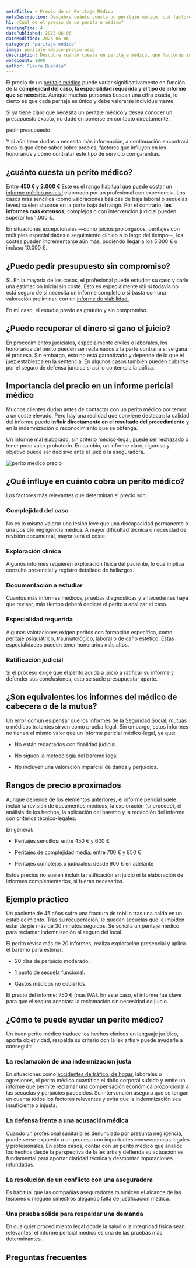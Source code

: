 ```yaml
---
metaTitle: ➤ Precio de un Peritaje Médico
metaDescription: Descubre cuánto cuesta un peritaje médico, qué factores influyen en su precio y por qué es clave solicitar un presupuesto personalizado según tu caso.
h1: ¿Cuál es el precio de un peritaje médico?
readingTime: 4
datePublished: 2025-06-06
dateModified: 2025-06-06
category: "peritaje médico"
image: peritaje-medico-precio.webp
description: Descubre cuánto cuesta un peritaje médico, qué factores influyen en su precio y por qué es clave solicitar un presupuesto personalizado según tu caso.
wordCount: 1000
author: "Laura Buendía"
---
```



El precio de un [peritaje médico](/peritaje-medico/que-es-un-peritaje-medico/) puede variar significativamente en función de la **complejidad del caso, la especialidad requerida y el tipo de informe que se necesite.** Aunque muchas personas buscan una cifra exacta, lo cierto es que cada peritaje es único y debe valorarse individualmente.

Si ya tiene claro que necesita un peritaje médico y desea conocer un presupuesto exacto, no dude en ponerse en contacto directamente.

<MainCta modifier="service-page">pedir presupuesto</MainCta>

Y si aún tiene dudas o necesita más información, a continuación encontrará todo lo que debe saber sobre precios, factores que influyen en los honorarios y cómo contratar este tipo de servicio con garantías.

## ¿cuánto cuesta un perito médico?

Entre **450 € y 2.000 €** Este es el rango habitual que puede costar un [informe médico pericial](/servicios/informes-medicos-periciales/) elaborado por un profesional con experiencia. Los casos más sencillos (como valoraciones básicas de baja laboral o secuelas leves) suelen situarse en la parte baja del rango. Por el contrario, **los informes más extensos,** complejos o con intervención judicial pueden superar los 1.000 €.

En situaciones excepcionales —como juicios prolongados, peritajes con múltiples especialidades o seguimiento clínico a lo largo del tiempo—, los costes pueden incrementarse aún más, pudiendo llegar a los 5.000 € o incluso 10.000 €.

## ¿Puedo pedir presupuesto sin compromiso?

Sí. En la mayoría de los casos, el profesional puede estudiar su caso y darle una estimación inicial sin coste. Esto es especialmente útil si todavía no está seguro de si necesita un informe completo o si basta con una valoración preliminar, con un [informe de viabilidad.](/servicios/informes-viabilidad/)

En mi caso, el estudio previo es gratuito y sin compromiso.

<CtaLinks modifier="service-page" />

## ¿Puedo recuperar el dinero si gano el juicio?

En procedimientos judiciales, especialmente civiles o laborales, los honorarios del perito pueden ser reclamados a la parte contraria si se gana el proceso. Sin embargo, esto no está garantizado y depende de lo que el juez establezca en la sentencia. En algunos casos también pueden cubrirse por el seguro de defensa jurídica si así lo contempla la póliza.

## Importancia del precio en un informe pericial médico

Muchos clientes dudan antes de contactar con un perito médico por temor a un coste elevado. Pero hay una realidad que conviene destacar: la calidad del informe puede **influir directamente en el resultado del procedimiento** y en la indemnización o reconocimiento que se obtenga.

Un informe mal elaborado, sin criterio médico-legal, puede ser rechazado o tener poco valor probatorio. En cambio, un informe claro, riguroso y objetivo puede ser decisivo ante el juez o la aseguradora.

<Image
  loading="lazy"
  src="/img/blog/peritaje-medico-precio.webp"
  alt="perito medico precio"
  width={600}
  height={400}
/>

## ¿Qué influye en cuánto cobra un perito médico?

Los factores más relevantes que determinan el precio son:

### Complejidad del caso

No es lo mismo valorar una lesión leve que una discapacidad permanente o una posible negligencia médica. A mayor dificultad técnica o necesidad de revisión documental, mayor será el coste.

### Exploración clínica

Algunos informes requieren exploración física del paciente, lo que implica consulta presencial y registro detallado de hallazgos.

### Documentación a estudiar

Cuantos más informes médicos, pruebas diagnósticas y antecedentes haya que revisar, más tiempo deberá dedicar el perito a analizar el caso.

### Especialidad requerida

Algunas valoraciones exigen peritos con formación específica, como peritaje psiquiátrico, traumatológico, laboral o de daño estético. Estas especialidades pueden tener honorarios más altos.

### Ratificación judicial

Si el proceso exige que el perito acuda a juicio a ratificar su informe y defender sus conclusiones, esto se suele presupuestar aparte.

## ¿Son equivalentes los informes del médico de cabecera o de la mutua?

Un error común es pensar que los informes de la Seguridad Social, mutuas o médicos tratantes sirven como prueba legal. Sin embargo, estos informes no tienen el mismo valor que un informe pericial médico-legal, ya que:

- No están redactados con finalidad judicial.

- No siguen la metodología del baremo legal.

- No incluyen una valoración imparcial de daños y perjuicios.

## Rangos de precio aproximados

Aunque depende de los elementos anteriores, el informe pericial suele incluir la revisión de documentos médicos, la exploración (si procede), el análisis de los hechos, la aplicación del baremo y la redacción del informe con criterios técnico-legales.

En general:

- Peritajes sencillos: entre 450 € y 600 €

- Peritajes de complejidad media: entre 700 € y 850 €

- Peritajes complejos o judiciales: desde 900 € en adelante

Estos precios no suelen incluir la ratificación en juicio ni la elaboración de informes complementarios, si fueran necesarios.

## Ejemplo práctico

Un paciente de 45 años sufre una fractura de tobillo tras una caída en un establecimiento. Tras su recuperación, le quedan secuelas que le impiden estar de pie más de 30 minutos seguidos. Se solicita un peritaje médico para reclamar indemnización al seguro del local.

El perito revisa más de 20 informes, realiza exploración presencial y aplica el baremo para estimar:

- 20 días de perjuicio moderado.

- 1 punto de secuela funcional.

- Gastos médicos no cubiertos.

El precio del informe: 750 € (más IVA). En este caso, el informe fue clave para que el seguro aceptara la reclamación sin necesidad de juicio.

## ¿Cómo te puede ayudar un perito médico?

Un buen perito médico traduce los hechos clínicos en lenguaje jurídico, aporta objetividad, respalda su criterio con la lex artis y puede ayudarle a conseguir:

### La reclamación de una indemnización justa

En situaciones como [accidentes de tráfico, de hogar,](/servicios/accidentes-de-trafico-y-hogar/) laborales o agresiones, el perito médico cuantifica el daño corporal sufrido y emite un informe que permite reclamar una compensación económica proporcional a las secuelas y perjuicios padecidos. Su intervención asegura que se tengan en cuenta todos los factores relevantes y evita que la indemnización sea insuficiente o injusta.

### La defensa frente a una acusación médica

Cuando un profesional sanitario es denunciado por presunta negligencia, puede verse expuesto a un proceso con importantes consecuencias legales y profesionales. En estos casos, contar con un perito médico que analice los hechos desde la perspectiva de la lex artis y defienda su actuación es fundamental para aportar claridad técnica y desmontar imputaciones infundadas.

### La resolución de un conflicto con una aseguradora

Es habitual que las compañías aseguradoras minimicen el alcance de las lesiones o nieguen siniestros alegando falta de justificación médica.

### Una prueba sólida para respaldar una demanda

En cualquier procedimiento legal donde la salud o la integridad física sean relevantes, el informe pericial médico es una de las pruebas más determinantes.

## Preguntas frecuentes

<FAQ faqs={FAQ_PERITAJE_MEDICO_PRECIO} />
